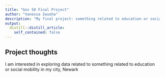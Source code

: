 ```yaml
---
title: "Gov 50 Final Project"
author: "Vanessa Iwuoha"
description: "My final project: something related to education or social mobility in my city, Newark"
output:
  distill::distill_article:
    self_contained: false
---
```




## Project thoughts

I am interested in exploring data related to something related to education or social mobility in my city, Newark
